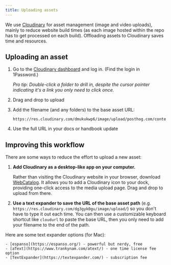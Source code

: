 ```yaml
---
title: Uploading assets
---
```


We use [Cloudinary](https://cloudinary.com) for asset management (image and video uploads), mainly to reduce website build times (as each image hosted within the repo has to get processed on each build). Offloading assets to Cloudinary saves time and resources.

## Uploading an asset

1. Go to the [Cloudinary dashboard](https://console.cloudinary.com/console/c-112bd66abc0aa594ac70f206d45dc7/media_library/folders/c715b6391489025283fd69ae547ae8adb9?view_mode=list) and log in. (Find the login in 1Password.)
    
    _Pro tip: Double-click a folder to drill in, despite the cursor pointer indicating it's a link you only need to click once._
1. Drag and drop to upload
1. Add the filename (and any folders) to the base asset URL:
   ```
   https://res.cloudinary.com/dmukukwp6/image/upload/posthog.com/contents/
   ```
1. Use the full URL in your docs or handbook update

## Improving this workflow

There are some ways to reduce the effort to upload a new asset:

1. **Add Cloudinary as a desktop-like app on your computer.**

    Rather than visiting the Cloudinary website in your browser, download [WebCatalog](https://webcatalog.io/en/apps/cloudinary/). It allows you to add a Cloudinary icon to your dock, providing one-click access to the media upload page. Drag and drop to upload from there.
1. **Use a text expander to save the URL of the base asset path** (e.g. `https://res.cloudinary.com/dg3gyk0gu/image/upload/`) so you don't have to type it out each time. You can then use a customizable keyboard shortcut like `cloudurl` to paste the base URL, then you only need to add your filename to the end of the path.

  Here are some text expander options (for Mac):

    - [espanso](https://espanso.org/) - powerful but nerdy, free
    - [aText](https://www.trankynam.com/atext/) - one time license fee option
    - [TextExpander](https://textexpander.com/) - subscription fee
